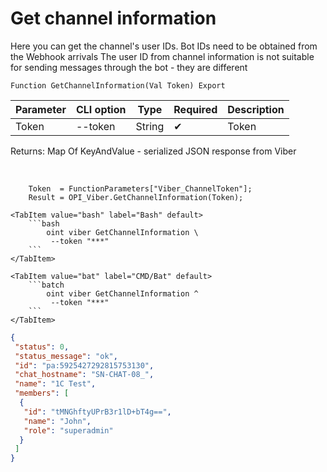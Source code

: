 ﻿---
sidebar_position: 2
description: Get channel information and other functions to work with Viber in the Open Integration Package, a free open-source integration library for 1C:Enterprise 8, OneScript and CLI
keywords: [1C, 1С, 1С:Enterprise, 1С:Enterprise 8.3, API, Integration, Services, Exchange, OneScript, CLI, Viber]
---


# Get channel information
Here you can get the channel's user IDs. Bot IDs need to be obtained from the Webhook arrivals The user ID from channel information is not suitable for sending messages through the bot - they are different



`Function GetChannelInformation(Val Token) Export`

  | Parameter | CLI option | Type | Required | Description |
  |-|-|-|-|-|
  | Token | --token | String | &#x2714; | Token |

  
  Returns:  Map Of KeyAndValue - serialized JSON response from Viber

<br/>




```bsl title="1C:Enterprise/OneScript code example"
    Token  = FunctionParameters["Viber_ChannelToken"];
    Result = OPI_Viber.GetChannelInformation(Token);
```
 

 <Tabs>
  
    <TabItem value="bash" label="Bash" default>
        ```bash
            oint viber GetChannelInformation \
             --token "***"
        ```
    </TabItem>
  
    <TabItem value="bat" label="CMD/Bat" default>
        ```batch
            oint viber GetChannelInformation ^
             --token "***"
        ```
    </TabItem>
</Tabs>


```json title="Result"
{
 "status": 0,
 "status_message": "ok",
 "id": "pa:5925427292815753130",
 "chat_hostname": "SN-CHAT-08_",
 "name": "1C Test",
 "members": [
  {
   "id": "tMNGhftyUPrB3r1lD+bT4g==",
   "name": "John",
   "role": "superadmin"
  }
 ]
}
```
